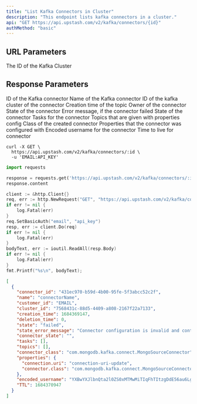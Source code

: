 ```yaml
---
title: "List Kafka Connectors in Cluster"
description: "This endpoint lists kafka connectors in a cluster."
api: "GET https://api.upstash.com/v2/kafka/connectors/{id}"
authMethod: "basic"
---
```


## URL Parameters

<ParamField path="id" type="string" required>
  The ID of the Kafka Cluster
</ParamField>

## Response Parameters

<ResponseField name="connector_id" type="string">
  ID of the Kafka connector
</ResponseField>
<ResponseField name="name" type="string">
  Name of the Kafka connector
</ResponseField>
<ResponseField name="cluster_id" type="string">
  ID of the kafka cluster of the connector
</ResponseField>
<ResponseField name="creation_time" type="int">
  Creation time of the topic
</ResponseField>
<ResponseField name="customer_id" type="string">
  Owner of the connector
</ResponseField>
<ResponseField name="state" type="string">
  State of the connector
</ResponseField>
<ResponseField name="state_error_message" type="string">
  Error message, if the connector failed
</ResponseField>
<ResponseField name="connector_state" type="string">
  State of the connector
</ResponseField>

<ResponseField name="tasks" type="Array<KafkaConnectorTask>">
  Tasks for the connector
</ResponseField>
<ResponseField name="topics" type="Array<string>">
  Topics that are given with properties config
</ResponseField>
<ResponseField name="connector_class" type="string">
  Class of the created connector
</ResponseField>
<ResponseField name="properties" type="Properties Object">
  Properties that the connector was configured with
</ResponseField>
<ResponseField name="encoded_username" type="string">
  Encoded username for the connector
</ResponseField>
<ResponseField name="TTL" type="int">
  Time to live for connector
</ResponseField>

<RequestExample>

```shell curl
curl -X GET \
  https://api.upstash.com/v2/kafka/connectors/:id \
  -u 'EMAIL:API_KEY'
```

```python Python
import requests

response = requests.get('https://api.upstash.com/v2/kafka/connectors/:id', auth=('EMAIL', 'API_KEY'))
response.content
```

```go Go
client := &http.Client{}
req, err := http.NewRequest("GET", "https://api.upstash.com/v2/kafka/connectors/:id", nil)
if err != nil {
    log.Fatal(err)
}
req.SetBasicAuth("email", "api_key")
resp, err := client.Do(req)
if err != nil {
    log.Fatal(err)
}
bodyText, err := ioutil.ReadAll(resp.Body)
if err != nil {
    log.Fatal(err)
}
fmt.Printf("%s\n", bodyText);
```

</RequestExample>

<ResponseExample>

```json 200 OK
[
  {
    "connector_id": "431ec970-b59d-4b00-95fe-5f3abcc52c2f",
    "name": "connectorName",
    "customer_id": "EMAIL",
    "cluster_id": "7568431c-88d5-4409-a808-2167f22a7133",
    "creation_time": 1684369147,
    "deletion_time": 0,
    "state": "failed",
    "state_error_message": "Connector configuration is invalid and contains the following 1 error(s):\nInvalid value connection-uri-update for configuration connection.uri: The connection string is invalid. Connection strings must start with either 'mongodb://' or 'mongodb+srv://\n",
    "connector_state": "",
    "tasks": [],
    "topics": [],
    "connector_class": "com.mongodb.kafka.connect.MongoSourceConnector",
    "properties": {
      "connection.uri": "connection-uri-update",
      "connector.class": "com.mongodb.kafka.connect.MongoSourceConnector"
    },
    "encoded_username": "YXBwYXJlbnQta2l0ZS0xMTMwMiTIqFhTItzgDdE56au6LgnnbtlN7ITzh4QATDw",
    "TTL": 1684370947
  }
]
```

</ResponseExample>
